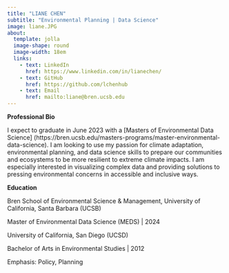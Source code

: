```yaml
---
title: "LIANE CHEN"
subtitle: "Environmental Planning | Data Science"
image: liane.JPG
about: 
  template: jolla
  image-shape: round
  image-width: 18em
  links:
    - text: LinkedIn
      href: https://www.linkedin.com/in/lianechen/ 
    - text: GitHub
      href: https://github.com/lchenhub 
    - text: Email
      href: mailto:liane@bren.ucsb.edu
---
```


**Professional Bio**

I expect to graduate in June 2023 with a \[Masters of Environmental Data Science\] (https://bren.ucsb.edu/masters-programs/master-environmental-data-science). I am looking to use my passion for climate adaptation, environmental planning, and data science skills to prepare our communities and ecosystems to be more resilient to extreme climate impacts. I am especially interested in visualizing complex data and providing solutions to pressing environmental concerns in accessible and inclusive ways.

**Education**

Bren School of Environmental Science & Management, University of California, Santa Barbara (UCSB)

Master of Environmental Data Science (MEDS) \| 2024

University of California, San Diego (UCSD)

Bachelor of Arts in Environmental Studies \| 2012

Emphasis: Policy, Planning
